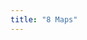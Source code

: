 ```yaml
---
title: "8 Maps"
---
```



<!-- frogID_data <- read_csv('https://raw.githubusercontent.com/rfordatascience/tidytuesday/main/data/2025/2025-09-02/frogID_data.csv') -->
